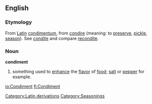 ==English==
===Etymology===
From [[w:Latin|Latin]][[Category:Latin derivations]] [[condimentum]], from [[condire]] (meaning: to [[preserve]], [[pickle]], [[season]]). See [[condite]] and compare [[recondite]].
===Noun===
'''condiment'''

#something used to [[enhance]] the [[flavor]] of [[food]]; [[salt]] or [[pepper]] for example.

[[Category:Seasonings]]

[[io:Condiment]]
[[fi:Condiment]]